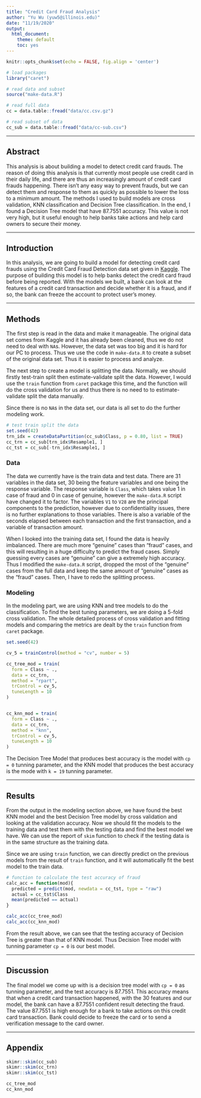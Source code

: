 ```yaml
---
title: "Credit Card Fraud Analysis"
author: "Yu Wu (yuw5@illinois.edu)"
date: "11/19/2020"
output:
  html_document: 
    theme: default
    toc: yes
---
```


```r
knitr::opts_chunk$set(echo = FALSE, fig.align = 'center')
```

```r
# load packages
library("caret")
```

```r
# read data and subset
source("make-data.R")
```

```r
# read full data
cc = data.table::fread("data/cc.csv.gz")
```

```r
# read subset of data
cc_sub = data.table::fread("data/cc-sub.csv")
```

***

## Abstract

This analysis is about building a model to detect credit card frauds. The reason of doing this analysis is that currently most people use credit card in their daily life, and there are thus an increasingly amount of credit card frauds happening. There isn't any easy way to prevent frauds, but we can detect them and response to them as quickly as possible to lower the loss to a minimum amount. The methods I used to build models are cross validation, KNN classification and Decision Tree classification. In the end, I found a Decision Tree model that have $87.7551%$ accuracy. This value is not very high, but it useful enough to help banks take actions and help card owners to secure their money. 



***

## Introduction

In this analysis, we are going to build a model for detecting credit card frauds using the Credit Card Fraud Detection data set given in [Kaggle](https://www.kaggle.com/mlg-ulb/creditcardfraud). The purpose of building this model is to help banks detect the credit card fraud before being reported. With the models we built, a bank can look at the features of a credit card transaction and decide whether it is a fraud, and if so, the bank can freeze the account to protect user's money. 

***

## Methods

The first step is read in the data and make it manageable. The original data set comes from Kaggle and it has already been cleaned, thus we do not need to deal with `NA`s. However, the data set was too big and it is hard for our PC to process. Thus we use the code in `make-data.R` to create a subset of the original data set. Thus it is easier to process and analyze.  

The next step to create a model is splitting the data. Normally, we should firstly test-train split then estimate-validate split the data. However, I would use the `train` function from `caret` package this time, and the function will do the cross validation for us and thus there is no need to to estimate-validate split the data manually. 

Since there is no `NA`s in the data set, our data is all set to do the further modeling work.

```r
# test train split the data
set.seed(42)
trn_idx = createDataPartition(cc_sub$Class, p = 0.80, list = TRUE)
cc_trn = cc_sub[trn_idx$Resample1, ]
cc_tst = cc_sub[-trn_idx$Resample1, ]

```


### Data

The data we currently have is the train data and test data. There are 31 variables in the data set, 30 being the feature variables and one being the response variable. The response variable is `Class`, which takes value 1 in case of fraud and 0 in case of genuine, however the `make-data.R` script have changed it to factor. The variables `V1` to `V28` are the principal components to the prediction, however due to confidentiality issues, there is no further explanations to those variables. There is also a variable of the seconds elapsed between each transaction and the first transaction, and a variable of transaction amount. 

When I looked into the training data set, I found the data is heavily imbalanced. There are much more "genuine" cases than "fraud" cases, and this will resulting in a huge difficulty to predict the fraud cases. Simply guessing every cases are "genuine" can give a extremely high accuracy. Thus I modified the `make-data.R` script, dropped the most of the "genuine" cases from the full data and keep the same amount of "genuine" cases as the "fraud" cases. Then, I have to redo the splitting process. 

### Modeling

In the modeling part, we are using KNN and tree models to do the classification. To find the best tuning parameters, we are doing a 5-fold cross validation. The whole detailed process of cross validation and fitting models and comparing the metrics are dealt by the `train` function from `caret` package.

```r
set.seed(42)

cv_5 = trainControl(method = "cv", number = 5)

cc_tree_mod = train(
  form = Class ~ .,
  data = cc_trn,
  method = "rpart",
  trControl = cv_5,
  tuneLength = 10
)


cc_knn_mod = train(
  form = Class ~ .,
  data = cc_trn,
  method = "knn",
  trControl = cv_5,
  tuneLength = 10
)


```

The Decision Tree Model that produces best accuracy is the model with `cp = 0` tunning parameter, and the KNN model that produces the best accuracy is the mode with `k = 19` tunning parameter.

***

## Results

From the output in the modeling section above, we have found the best KNN model and the best Decision Tree model by cross validation and looking at the validation accuracy. Now we should fit the models to the training data and test them with the testing data and find the best model we have. We can use the report of `skim` function to check if the testing data is in the same structure as the training data. 

Since we are using `train` function, we can directly predict on the previous models from the result of `train` function, and it will automatically fit the best model to the train data. 

```r
# function to calculate the test accuracy of fraud
calc_acc = function(mod){
  predicted = predict(mod, newdata = cc_tst, type = "raw")
  actual = cc_tst$Class
  mean(predicted == actual)
}
```

```r
calc_acc(cc_tree_mod)
calc_acc(cc_knn_mod)
```
From the result above, we can see that the testing accuracy of Decision Tree is greater than that of KNN model. Thus Decision Tree model with tunning parameter `cp = 0` is our best model.

***

## Discussion

The final model we come up with is a decision tree model with `cp = 0` as tunning parameter, and the test accuracy is $87.7551%$. This accuracy means that when a credit card transaction happened, with the 30 features and our model, the bank can have a $87.7551%$ confident result detecting the fraud. The value $87.7551%$ is high enough for a bank to take actions on this credit card transaction. Bank could decide to freeze the card or to send a verification message to the card owner. 


***

## Appendix

```r

skimr::skim(cc_sub)
skimr::skim(cc_trn)
skimr::skim(cc_tst)

cc_tree_mod
cc_knn_mod
```

